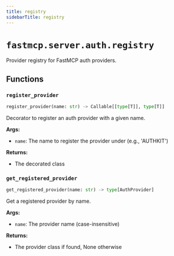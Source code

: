 ```yaml
---
title: registry
sidebarTitle: registry
---
```


# `fastmcp.server.auth.registry`


Provider registry for FastMCP auth providers.

## Functions

### `register_provider` <sup><a href="https://github.com/sasigit7/fastmcp/blob/main/src/fastmcp/server/auth/registry.py#L19" target="_blank"><Icon icon="github" style="width: 14px; height: 14px;" /></a></sup>

```python
register_provider(name: str) -> Callable[[type[T]], type[T]]
```


Decorator to register an auth provider with a given name.

**Args:**
- `name`: The name to register the provider under (e.g., 'AUTHKIT')

**Returns:**
- The decorated class


### `get_registered_provider` <sup><a href="https://github.com/sasigit7/fastmcp/blob/main/src/fastmcp/server/auth/registry.py#L41" target="_blank"><Icon icon="github" style="width: 14px; height: 14px;" /></a></sup>

```python
get_registered_provider(name: str) -> type[AuthProvider]
```


Get a registered provider by name.

**Args:**
- `name`: The provider name (case-insensitive)

**Returns:**
- The provider class if found, None otherwise


